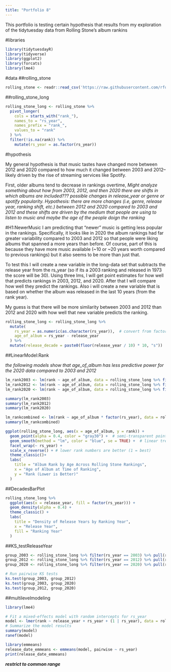 ```yaml
---
title: "Portfolio 8"
---
```


This portfolio is testing certain hypothesis that results from my exploration of the tidytuesday data from Rolling Stone's album rankins


#libraries

```r
library(tidytuesdayR)
library(tidyverse)
library(ggplot2)
library(forcats)
library(lme4)
```

#data
##rolling_stone
```r
rolling_stone <- readr::read_csv('https://raw.githubusercontent.com/rfordatascience/tidytuesday/main/data/2024/2024-05-07/rolling_stone.csv')

```

##rolling_stone_long

```r
rolling_stone_long <- rolling_stone %>%
  pivot_longer(
    cols = starts_with("rank_"),
    names_to = "rs_year",
    names_prefix = "rank_",
    values_to = "rank"
  ) %>%
  filter(!is.na(rank)) %>%  
    mutate(rs_year = as.factor(rs_year))
```

#hypothesis

My general hypothesis is that music tastes have changed more between 2012 and 2020 compared to how much it changed between 2003 and 2012--likely driven by the rise of streaming services like Spotify.

First, older albums tend to decrease in rankings overtime, 
*Might analyze something about how from 2003, 2012, and then 2020 there are shifts in which albums are included??? possible changes in release_year or genre or spotify popularity. Hypothesis: there are more changes (i.e, genre, release year, ranking shift, etc.) between 2012 and 2020 compared to 2003 and 2012 and these shifts are driven by the medium that people are using to listen to music and maybe the age of the people doign the ranking*


#H1:NewerMusic
I am predicting that "newer" music is getting less popular in the rankings. Specifically, it looks like in 2020 the album rankings had far greater variability compared to 2003 and 2012 so that people were liking albums that spanned a more years than before. Of course, part of this is because they have more music available (~10 or ~20 years worth compared to previous rankings) but it also seems to be more than just that. 

To test this I will create a new variable in the long-data set that subtracts the release year from the rs_year (so if its a 2003 ranking and released in 1973 the score will be 30). Using three lms, I will get point estimates for how well that predicts rankings in 2003, 2012, and 2020. After that I will compare how well they predict the rankings.
Also i will create a new variable that is based on whether the album was released in the last 10 years (from the rank year).

My guess is that there will be more similarity between 2003 and 2012 than 2012 and 2020 with how well that new variable predicts the ranking.

```r
rolling_stone_long <- rolling_stone_long %>%
  mutate(
    rs_year = as.numeric(as.character(rs_year)),  # convert from factor to numeric
    age_of_album = rs_year - release_year
  ) %>%
  mutate(release_decade = paste0(floor(release_year / 10) * 10, "s"))
```
##LinearModel:Rank

*the following models show that age_of_album has less predictive power for the 2020 data compared to 2003 and 2012*
```r
lm_rank2003 <- lm(rank ~ age_of_album, data = rolling_stone_long %>% filter(rs_year == 2003))
lm_rank2012 <- lm(rank ~ age_of_album, data = rolling_stone_long %>% filter(rs_year == 2012))
lm_rank2020 <- lm(rank ~ age_of_album, data = rolling_stone_long %>% filter(rs_year == 2020))

summary(lm_rank2003)
summary(lm_rank2012)
summary(lm_rank2020)
```

```r
lm_rankcombined <- lm(rank ~ age_of_album * factor(rs_year), data = rolling_stone_long)
summary(lm_rankcombined)
```

```r
ggplot(rolling_stone_long, aes(x = age_of_album, y = rank)) +
  geom_point(alpha = 0.4, color = "gray30") +  # semi-transparent points
  geom_smooth(method = "lm", color = "blue", se = TRUE) +  # linear trend line
  facet_wrap(~ rs_year) +
  scale_x_reverse() + # lower rank numbers are better (1 = best)
  theme_classic()+
  labs(
    title = "Album Rank by Age Across Rolling Stone Rankings",
    x = "Age of Album at Time of Ranking",
    y = "Rank (Lower is Better)"
  )
```

##DecadesBarPlot
```r
rolling_stone_long %>%
  ggplot(aes(x = release_year, fill = factor(rs_year))) +
  geom_density(alpha = 0.4) +
  theme_classic() +
  labs(
    title = "Density of Release Years by Ranking Year",
    x = "Release Year",
    fill = "Ranking Year"
  )
```
##KS_testReleaseYear
```r
group_2003 <- rolling_stone_long %>% filter(rs_year == 2003) %>% pull(release_year)
group_2012 <- rolling_stone_long %>% filter(rs_year == 2012) %>% pull(release_year)
group_2020 <- rolling_stone_long %>% filter(rs_year == 2020) %>% pull(release_year)

# Run pairwise KS tests
ks.test(group_2003, group_2012)
ks.test(group_2003, group_2020)
ks.test(group_2012, group_2020)
```

##multilevelmodeling
```r
library(lme4)

# Fit a mixed-effects model with random intercepts for rs_year
model <- lmer(rank ~ release_year + rs_year + (1 | rs_year), data = rolling_stone_long)
# Summarize the model results
summary(model)
ranef(model)

library(emmeans)
release_date_emmeans <- emmeans(model, pairwise ~ rs_year)
print(release_date_emmeans)
```
***restrict to common range***